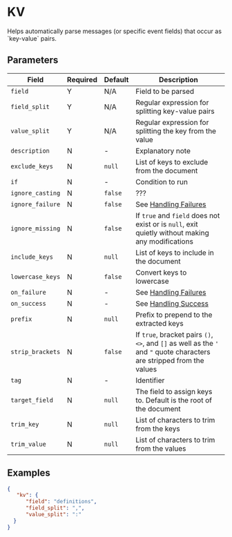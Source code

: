 
# KV

<Synopsis>
Helps automatically parse messages (or specific event fields) that occur as `key-value` pairs.
</Synopsis>

## Parameters

|Field|Required|Default|Description|
|---|---|---|---|
|`field`|Y|N/A|Field to be parsed|
|`field_split`|Y|N/A|Regular expression for splitting key-value pairs|
|`value_split`|Y|N/A|Regular expression for splitting the key from the value|
|`description`|N|-|Explanatory note|
|`exclude_keys`|N|`null`|List of keys to exclude from the document|
|`if`|N|-|Condition to run|
|`ignore_casting`|N|`false`|???|
|`ignore_failure`|N|`false`|See [Handling Failures](../handling-failures.mdx)|
|`ignore_missing`|N|`false`|If `true` and `field` does not exist or is `null`, exit quietly without making any modifications|
|`include_keys`|N|`null`|List of keys to include in the document|
|`lowercase_keys`|N|`false`|Convert keys to lowercase|
|`on_failure`|N|-|See [Handling Failures](../handling-failures.mdx)|
|`on_success`|N|-|See [Handling Success](../handling-success.mdx)|
|`prefix`|N|`null`|Prefix to prepend to the extracted keys|
|`strip_brackets`|N|`false`|If `true`, bracket pairs `()`, `<>`, and `[]` as well as the `'` and `"` quote characters are stripped from the values|
|`tag`|N|-|Identifier|
|`target_field`|N|`null`|The field to assign keys to. Default is the root of the document|
|`trim_key`|N|`null`|List of characters to trim from the keys|
|`trim_value`|N|`null`|List of characters to trim from the values|

## Examples

```json
{
   "kv": {
      "field": "definitions",
      "field_split": ",",
      "value_split": ":"
  }
}
```
